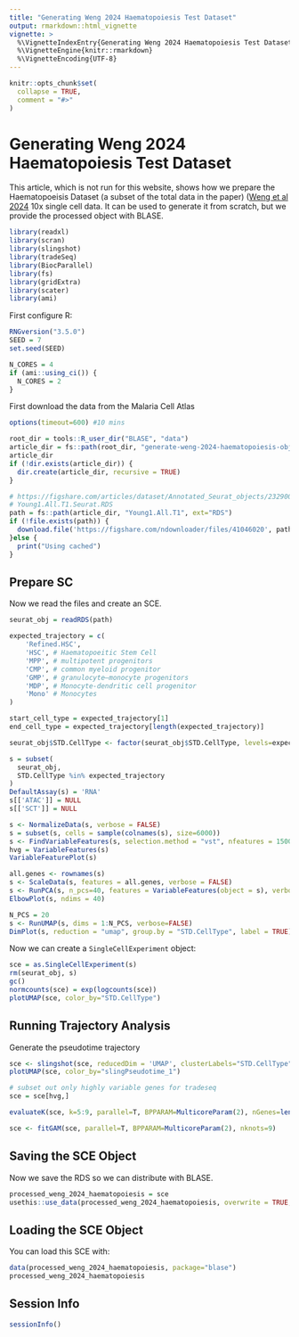 ```yaml
---
title: "Generating Weng 2024 Haematopoiesis Test Dataset"
output: rmarkdown::html_vignette
vignette: >
  %\VignetteIndexEntry{Generating Weng 2024 Haematopoiesis Test Dataset}
  %\VignetteEngine{knitr::rmarkdown}
  %\VignetteEncoding{UTF-8}
---
```


```r
knitr::opts_chunk$set(
  collapse = TRUE,
  comment = "#>"
)
```

# Generating Weng 2024 Haematopoiesis Test Dataset

This article, which is not run for this website, shows how we prepare the Haematopoeisis Dataset (a subset of the total data in the paper) ([Weng et al 2024](https://www.nature.com/articles/s41586-024-07066-z) 10x single cell data. It can be used to generate it from scratch, but we provide the processed object with BLASE.

```r
library(readxl)
library(scran)
library(slingshot)
library(tradeSeq)
library(BiocParallel)
library(fs)
library(gridExtra)
library(scater)
library(ami)
```

First configure R:
```r
RNGversion("3.5.0")
SEED = 7
set.seed(SEED)
```

```r
N_CORES = 4
if (ami::using_ci()) {
  N_CORES = 2
}
```

First download the data from the Malaria Cell Atlas
```r
options(timeout=600) #10 mins

root_dir = tools::R_user_dir("BLASE", "data")
article_dir = fs::path(root_dir, "generate-weng-2024-haematopoiesis-object")
article_dir
if (!dir.exists(article_dir)) {
  dir.create(article_dir, recursive = TRUE)
}

# https://figshare.com/articles/dataset/Annotated_Seurat_objects/23290004?file=41046020
# Young1.All.T1.Seurat.RDS
path = fs::path(article_dir, "Young1.All.T1", ext="RDS")
if (!file.exists(path)) {
  download.file('https://figshare.com/ndownloader/files/41046020', path)
}else {
  print("Using cached")
}
```

## Prepare SC
Now we read the files and create an SCE.

```r
seurat_obj = readRDS(path)

expected_trajectory = c(
    'Refined.HSC',
    'HSC', # Haematopoeitic Stem Cell
    'MPP', # multipotent progenitors
    'CMP', # common myeloid progenitor
    'GMP', # granulocyte–monocyte progenitors
    'MDP', # Monocyte-dendritic cell progenitor
    'Mono' # Monocytes
)

start_cell_type = expected_trajectory[1]
end_cell_type = expected_trajectory[length(expected_trajectory)]

seurat_obj$STD.CellType <- factor(seurat_obj$STD.CellType, levels=expected_trajectory)

s = subset(
  seurat_obj,
  STD.CellType %in% expected_trajectory
)
DefaultAssay(s) = 'RNA'
s[['ATAC']] = NULL
s[['SCT']] = NULL

s <- NormalizeData(s, verbose = FALSE)
s = subset(s, cells = sample(colnames(s), size=6000))
s <- FindVariableFeatures(s, selection.method = "vst", nfeatures = 1500, verbose = FALSE)
hvg = VariableFeatures(s)
VariableFeaturePlot(s)
```

```r
all.genes <- rownames(s)
s <- ScaleData(s, features = all.genes, verbose = FALSE)
s <- RunPCA(s, n_pcs=40, features = VariableFeatures(object = s), verbose = FALSE)
ElbowPlot(s, ndims = 40)
```

```r
N_PCS = 20
s <- RunUMAP(s, dims = 1:N_PCS, verbose=FALSE)
DimPlot(s, reduction = "umap", group.by = "STD.CellType", label = TRUE)
```

Now we can create a `SingleCellExperiment` object:
```r
sce = as.SingleCellExperiment(s)
rm(seurat_obj, s)
gc()
normcounts(sce) = exp(logcounts(sce))
plotUMAP(sce, color_by="STD.CellType")
```

## Running Trajectory Analysis

Generate the pseudotime trajectory
```r
sce <- slingshot(sce, reducedDim = 'UMAP', clusterLabels="STD.CellType", start.clus=start_cell_type, end.clus=end_cell_type)
plotUMAP(sce, color_by="slingPseudotime_1")
```

```r
# subset out only highly variable genes for tradeseq
sce = sce[hvg,]
```

```r
evaluateK(sce, k=5:9, parallel=T, BPPARAM=MulticoreParam(2), nGenes=length(rownames(sce)))
```

```r
sce <- fitGAM(sce, parallel=T, BPPARAM=MulticoreParam(2), nknots=9)
```

## Saving the SCE Object
Now we save the RDS so we can distribute with BLASE.
```r
processed_weng_2024_haematopoiesis = sce
usethis::use_data(processed_weng_2024_haematopoiesis, overwrite = TRUE, compress = "bzip2", package="blase")
```

## Loading the SCE Object
You can load this SCE with:
```r
data(processed_weng_2024_haematopoiesis, package="blase")
processed_weng_2024_haematopoiesis
```

## Session Info
``` r
sessionInfo()
```
